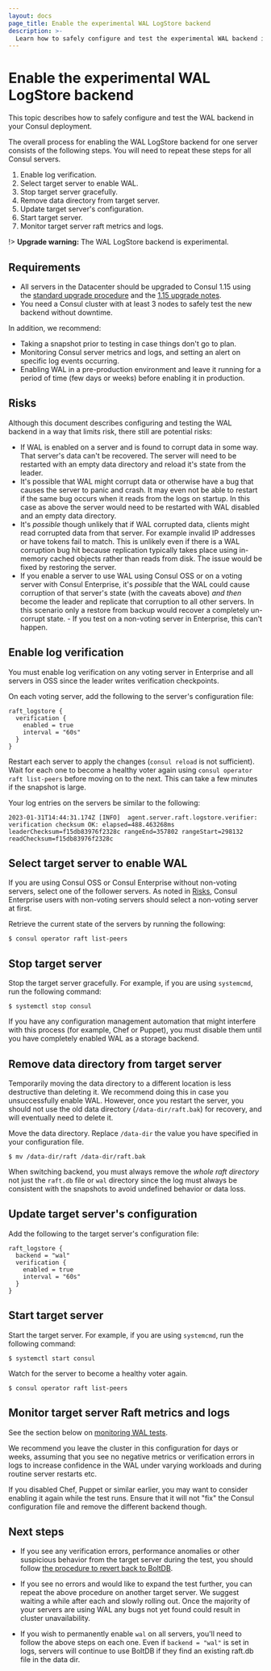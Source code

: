 ```yaml
---
layout: docs
page_title: Enable the experimental WAL LogStore backend
description: >-
  Learn how to safely configure and test the experimental WAL backend in your Consul deployment.
---
```


# Enable the experimental WAL LogStore backend

This topic describes how to safely configure and test the WAL backend in your Consul deployment.

The overall process for enabling the WAL LogStore backend for one server consists of the following steps. You will need to repeat these steps for all Consul servers.

1. Enable log verification.
1. Select target server to enable WAL.
1. Stop target server gracefully.
1. Remove data directory from target server.
1. Update target server's configuration.
1. Start target server.
1. Monitor target server raft metrics and logs.

!> **Upgrade warning:** The WAL LogStore backend is experimental.

## Requirements

- All servers in the Datacenter should be upgraded to Consul 1.15 using the [standard upgrade procedure](/consul/docs/upgrading/general-process) and the [1.15 upgrade notes](/consul/docs/upgrading/upgrade-specific#consul-1-15-x).
- You need a Consul cluster with at least 3 nodes to safely test the new backend without downtime.

In addition, we recommend:

- Taking a snapshot prior to testing in case things don't go to plan.
- Monitoring Consul server metrics and logs, and setting an alert on specific log events occurring.
- Enabling WAL in a pre-production environment and leave it running for a period of time (few days or weeks) before enabling it in production.

## Risks

Although this document describes configuring and testing the WAL backend in a way that limits risk, there still are potential risks:

 - If WAL is enabled on a server and is found to corrupt data in some way. That server's data can't be recovered. The server will need to be restarted with an empty data directory and reload it's state from the leader.
 - It's possible that WAL might corrupt data or otherwise have a bug that causes the server to panic and crash. It may even not be able to restart if the same bug occurs when it reads from the logs on startup. In this case as above the server would need to be restarted with WAL disabled and an empty data directory.
 - It's _possible_ though unlikely that if WAL corrupted data, clients might read corrupted data from that server. For example invalid IP addresses or have tokens fail to match. This is unlikely even if there is a WAL corruption bug hit because replication typically takes place using in-memory cached objects rather than reads from disk. The issue would be fixed by restoring the server.
 - If you enable a server to use WAL using Consul OSS or on a voting server with Consul Enterprise, it's _possible_ that the WAL could cause corruption of that server's state (with the caveats above) _and then_ become the leader and replicate that corruption to all other servers. In this scenario only a restore from backup would recover a completely un-corrupt state. - If you test on a non-voting server in Enterprise, this can't happen.


## Enable log verification

You must enable log verification on any voting server in Enterprise and all servers in OSS since the leader writes verification checkpoints.

On each voting server, add the following to the server's configuration file:

```hcl
raft_logstore {
  verification {
    enabled = true
    interval = "60s"
  }
}
```

Restart each server to apply the changes (`consul reload` is not sufficient). Wait for each one to become a healthy voter again using `consul operator raft list-peers` before moving on to the next. This can take a few minutes if the snapshot is large.

Your log entries on the servers be similar to the following:

```log hideClipboard
2023-01-31T14:44:31.174Z [INFO]  agent.server.raft.logstore.verifier: verification checksum OK: elapsed=488.463268ms leaderChecksum=f15db83976f2328c rangeEnd=357802 rangeStart=298132 readChecksum=f15db83976f2328c
```

## Select target server to enable WAL

If you are using Consul OSS or Consul Enterprise without non-voting servers, select one of the follower servers. As noted in [Risks](#risks), Consul Enterprise users with non-voting servers should select a non-voting server at first. 

Retrieve the current state of the servers by running the following:

```shell-session
$ consul operator raft list-peers
```

## Stop target server

Stop the target server gracefully. For example, if you are using `systemcmd`, 
run the following command:

```shell-session
$ systemctl stop consul
```

If you have any configuration management automation that might interfere with this process (for example, Chef or Puppet), you must disable them until you have completely enabled WAL as a storage backend.

## Remove data directory from target server

Temporarily moving the data directory to a different location is less destructive than deleting it. We recommend doing this in case you unsuccessfully enable WAL. However, once you restart the server, you should not use the old data directory (`/data-dir/raft.bak`) for recovery, and will eventually need to delete it.

Move the data directory. Replace `/data-dir` the value you have specified in your configuration file.

```shell-session
$ mv /data-dir/raft /data-dir/raft.bak
```

When switching backend, you must always remove the _whole raft directory_ not just the `raft.db` file or `wal` directory since the log must always be consistent with the snapshots to avoid undefined behavior or data loss.

## Update target server's configuration

Add the following to the target server's configuration file:

```hcl
raft_logstore {
  backend = "wal"
  verification {
    enabled = true
    interval = "60s"
  }
}
```

## Start target server

Start the target server. For example, if you are using `systemcmd`, run the following command:

```shell-session
$ systemctl start consul
```

Watch for the server to become a healthy voter again.

```shell-session
$ consul operator raft list-peers
```

## Monitor target server Raft metrics and logs

See the section below on [monitoring WAL tests](/consul/docs/agent/wal-logstore/monitoring).

We recommend you leave the cluster in this configuration for days or weeks, assuming that you see no negative metrics or verification errors in logs to increase confidence in the WAL under varying workloads and during routine server restarts etc.

If you disabled Chef, Puppet or similar earlier, you may want to consider enabling it again while the test runs. Ensure that it will not "fix" the Consul configuration file and remove the different backend though.

## Next steps

- If you see any verification errors, performance anomalies or other suspicious behavior from the target server during the test, you should follow [the procedure to revert back to BoltDB](/consul/docs/agent/wal-logstore/revert-to-boltdb).

- If you see no errors and would like to expand the test further, you can repeat the above procedure on another target server. We suggest waiting a while after each and slowly rolling out. Once the majority of your servers are using WAL any bugs not yet found could result in cluster unavailability.

- If you wish to permanently enable `wal` on all servers, you'll need to follow the above steps on each one. Even if `backend = "wal"` is set in logs, servers will continue to use BoltDB if they find an existing raft.db file in the data dir.